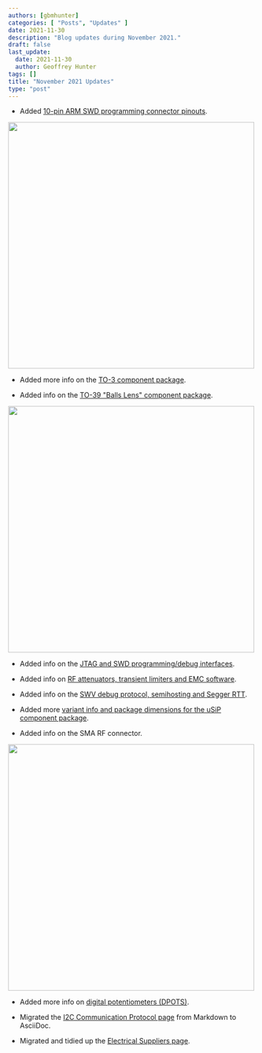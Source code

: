 ```yaml
---
authors: [gbmhunter]
categories: [ "Posts", "Updates" ]
date: 2021-11-30
description: "Blog updates during November 2021."
draft: false
last_update:
  date: 2021-11-30
  author: Geoffrey Hunter
tags: []
title: "November 2021 Updates"
type: "post"
---
```



* Added [10-pin ARM SWD programming connector pinouts](/programming/programming-microcontrollers-an-overview/).


<Image src={arm_programming_header_pinout_screenshot} width="500px"></Image>

* Added more info on the [TO-3 component package](/pcb-design/component-packages/to-3-component-package/).

* Added info on the [TO-39 "Balls Lens" component package](/pcb-design/component-packages/to-39-component-package/).


<Image src={to_39_ball_lens_screenshot} width="500px"></Image>

* Added info on the [JTAG and SWD programming/debug interfaces](/programming/programming-microcontrollers-an-overview/).

* Added info on [RF attenuators, transient limiters and EMC software](/electronics/electromagnetic-compatibility-emc/).

* Added info on the [SWV debug protocol, semihosting and Segger RTT](/programming/programming-microcontrollers-an-overview/).

* Added more [variant info and package dimensions for the uSiP component package](/pcb-design/component-packages/usip-component-package/).

* Added info on the SMA RF connector.


<Image src={sma_connector_screenshot} width="500px"></Image>

* Added more info on [digital potentiometers (DPOTS)](/electronics/components/digital-potentiometers-dpots/).

* Migrated the [I2C Communication Protocol page](/electronics/communication-protocols/i2c-communication-protocol/) from Markdown to AsciiDoc.

* Migrated and tidied up the [Electrical Suppliers page](/electronics/general/electrical-suppliers/).
